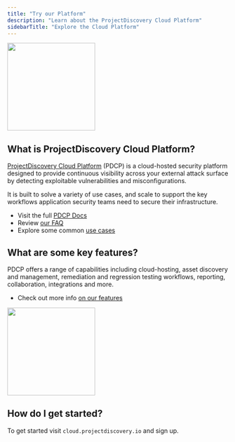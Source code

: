```yaml
---
title: "Try our Platform"
description: "Learn about the ProjectDiscovery Cloud Platform"
sidebarTitle: "Explore the Cloud Platform"
---
```


<img height="200" src="/images/platform/scanpage.png" />

## What is ProjectDiscovery Cloud Platform? 

[ProjectDiscovery Cloud Platform](https://cloud.projectdiscovery.io/) (PDCP) is a cloud-hosted security platform designed to provide continuous visibility across your external attack surface by detecting exploitable vulnerabilities and misconfigurations. 

It is built to solve a variety of use cases, and scale to support the key workflows application security teams need to secure their infrastructure.

 - Visit the full [PDCP Docs](/cloud/introduction)
 - Review [our FAQ](/cloud/general-faq)
 - Explore some common [use cases](/cloud/usecases)

## What are some key features?

PDCP offers a range of capabilities including cloud-hosting, asset discovery and management, remediation and regression testing workflows, reporting, collaboration, integrations and more.

- Check out more info [on our features](/cloud/features)

<img height="200" src="/images/platform/addcloudintegrations.png" />


## How do I get started?

To get started visit `cloud.projectdiscovery.io` and sign up. 